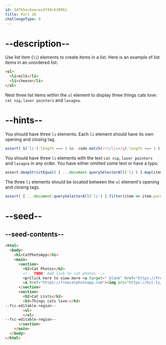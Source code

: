 ```yaml
---
id: 5dfb5ecbeacea3f48c6300b1
title: Part 20
challengeType: 0
---
```


# --description--

Use list item (`li`) elements to create items in a list. Here is an example of list items in an unordered list:

```html
<ul>
  <li>milk</li>
  <li>cheese</li>
</ul>
```

Nest three list items within the `ul` element to display three things cats love: `cat nip`, `laser pointers` and `lasagna`.

# --hints--

You should have three `li` elements. Each `li` element should have its own opening and closing tag.

```js
assert( $('li').length === 3 &&  code.match(/<\/li\>/g).length === 3 );
```

You should have three `li` elements with the text `cat nip`, `laser pointers` and `lasagna` in any order. You have either omitted some text or have a typo.

```js
assert.deepStrictEqual( [ ...document.querySelectorAll('li') ].map(item => item.innerText.toLowerCase()).sort((a, b) => a.localeCompare(b)), ["cat nip", "lasagna", "laser pointers"] );
```

The three `li` elements should be located between the `ul` element's opening and closing tags.

```js
assert( [ ...document.querySelectorAll('li') ].filter(item => item.parentNode.nodeName === 'UL').length === 3 );
```

# --seed--

## --seed-contents--

```html
<html>
  <body>
    <h1>CatPhotoApp</h1>
    <main>
      <section>
        <h2>Cat Photos</h2>
        <!-- TODO: Add link to cat photos -->
        <p>Click here to view more <a target="_blank" href="https://freecatphotoapp.com">cat photos</a>.</p>
        <a href="https://freecatphotoapp.com"><img src="https://bit.ly/fcc-relaxing-cat" alt="A cute orange cat lying on its back."></a>
      </section>
      <section>
        <h2>Cat Lists</h2>
        <h3>Things cats love:</h3>
--fcc-editable-region--
        <ul>
        </ul>
--fcc-editable-region--
      </section>
    </main>
  </body>
</html>
```

